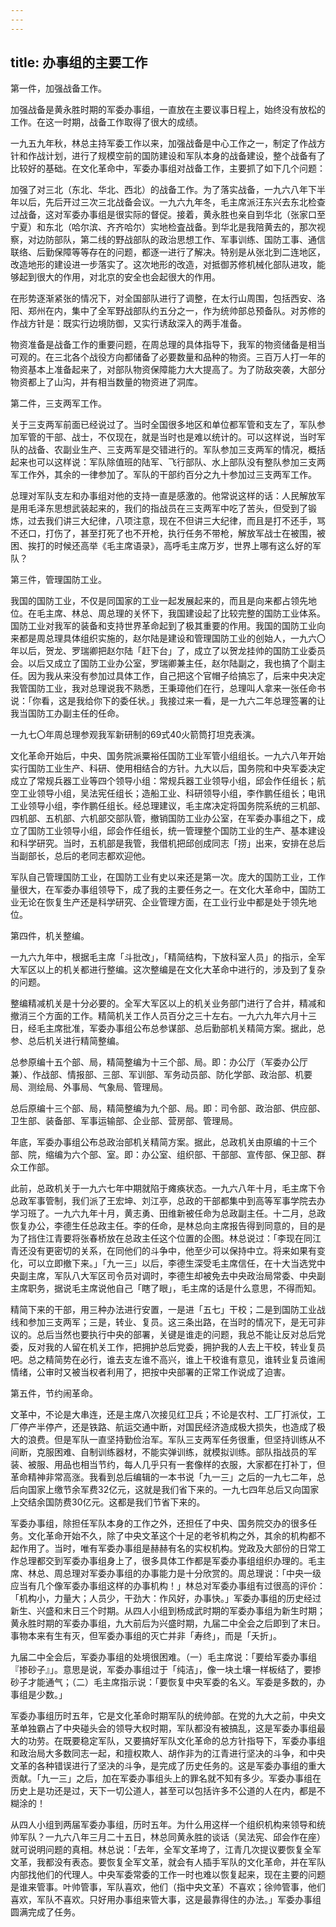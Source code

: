 ```yaml
---
---
---
```

title: 办事组的主要工作
---




第一件，加强战备工作。

加强战备是黄永胜时期的军委办事组，一直放在主要议事日程上，始终没有放松的工作。在这一时期，战备工作取得了很大的成绩。

一九五九年秋，林总主持军委工作以来，加强战备是中心工作之一，制定了作战方针和作战计划，进行了规模空前的国防建设和军队本身的战备建设，整个战备有了比较好的基础。在文化革命中，军委办事组对战备工作，主要抓了如下几个问题：

加强了对三北（东北、华北、西北）的战备工作。为了落实战备，一九六八年下半年以后，先后开过三次三北战备会议。一九六九年冬，毛主席派汪东兴去东北检查过战备，这对军委办事组是很实际的督促。接着，黄永胜也亲自到华北（张家口至宁夏）和东北（哈尔滨、齐齐哈尔）实地检査战备。到华北是我陪黄去的，那次视察，对边防部队，第二线的野战部队的政治思想工作、军事训练、国防工事、通信联络、后勤保障等等存在的问题，都逐一进行了解决。特别是从张北到二连地区，改造地形的建设进一步落实了。这次地形的改造，对抵御苏修机械化部队进攻，能够起到很大的作用，对北京的安全也会起很大的作用。

在形势逐渐紧张的情况下，对全国部队进行了调整，在太行山周围，包括西安、洛阳、郑州在内，集中了全军野战部队约五分之一，作为统帅部总预备队。对苏修的作战方针是：既实行边境防御，又实行诱敌深入的两手准备。

物资准备是战备工作的重要问题，在周总理的具体指导下，我军的物资储备是相当可观的。在三北各个战役方向都储备了必要数量和品种的物资。三百万人打一年的物资基本上准备起来了，对部队物资保障能力大大提高了。为了防敌突袭，大部分物资都上了山沟，并有相当数量的物资进了洞库。

第二件，三支两军工作。

关于三支两军前面已经说过了。当时全国很多地区和单位都军管和支左了，军队参加军管的干部、战士，不仅现在，就是当时也是难以统计的。可以这样说，当时军队的战备、农副业生产、三支两军是交错进行的。军队参加三支两军的情况，概括起来也可以这样说：军队除值班的陆军、飞行部队、水上部队没有整队参加三支两军工作外，其余的一律参加了。军队的干部约百分之九十参加过三支两军工作。

总理对军队支左和办事组对他的支持一直是感激的。他常说这样的话：人民解放军是用毛泽东思想武装起来的，我们的指战员在三支两军中吃了苦头，但受到了锻炼，过去我们讲三大纪律，八项注意，现在不但讲三大纪律，而且是打不还手，骂不还口，打伤了，甚至打死了也不开枪，执行任务不带枪，解放军战士在被围，被困、挨打的时候还高举《毛主席语录》，高呼毛主席万岁，世界上哪有这么好的军队？

第三件，管理国防工业。

我国的国防工业，不仅是同国家的工业一起发展起来的，而且是向来都占领先地位。在毛主席、林总、周总理的关怀下，我国建设起了比较完整的国防工业体系。国防工业对我军的装备和支持世界革命起到了极其重要的作用。我国的国防工业向来都是周总理具体组织实施的，赵尔陆是建设和管理国防工业的创始人，一九六〇年以后，贺龙、罗瑞卿把赵尔陆「赶下台」了，成立了以贺龙挂帅的国防工业委员会。以后又成立了国防工业办公室，罗瑞卿兼主任，赵尔陆副之，我也搞了个副主任。因为我从来没有参加过具体工作，自己把这个官帽子给搞忘了，后来中央决定我管国防工业，我对总理说我不熟悉，王秉璋他们在行，总理叫人拿来一张任命书说：「你看，这是我给你下的委任状。」我接过来一看，是一九六二年总理签署的让我当国防工办副主任的任命。



一九七〇年周总理参观我军新研制的69式40火箭筒打坦克表演。

文化革命开始后，中央、国务院派粟裕任国防工业军管小组组长。一九六八年开始实行国防工业生产、科研、使用相结合的方针。九大以后，国务院和中央军委决定成立了常规兵器工业等四个领导小组：常规兵器工业领导小组，邱会作任组长；航空工业领导小组，吴法宪任组长；造船工业、科研领导小组，李作鹏任组长；电讯工业领导小组，李作鹏任组长。经总理建议，毛主席决定将国务院系统的三机部、四机部、五机部、六机部交部队管，撤销国防工业办公室，在军委办事组之下，成立了国防工业领导小组，邱会作任组长，统一管理整个国防工业的生产、基本建设和科学研究。当时，五机部是我管，我借机把邱创成同志「捞」出来，安排在总后当副部长，总后的老同志都欢迎他。

军队自己管理国防工业，在国防工业有史以来还是第一次。庞大的国防工业，工作量很大，在军委办事组领导下，成了我的主要任务之一。在文化大革命中，国防工业无论在恢复生产还是科学研究、企业管理方面，在工业行业中都是处于领先地位。

第四件，机关整编。

一九六九年中，根据毛主席「斗批改」，「精简结构，下放科室人员」的指示，全军大军区以上的机关都进行整编。这次整编是在文化大革命中进行的，涉及到了复杂的问题。

整编精减机关是十分必要的。全军大军区以上的机关业务部门进行了合并，精减和撤消三个方面的工作。精简机关工作人员百分之三十左右。一九六九年六月十三日，经毛主席批准，军委办事组公布总参谋部、总后勤部机关精简方案。据此，总参、总后机关进行精简整编。

总参原编十五个部、局，精简整编为十三个部、局。即：办公厅（军委办公厅兼）、作战部、情报部、三部、军训部、军务动员部、防化学部、政治部、机要局、测绘局、外事局、气象局、管理局。

总后原编十三个部、局，精简整编为九个部、局。即：司令部、政治部、供应部、卫生部、装备部、军事运输部、企业部、营房部、管理局。

年底，军委办事组公布总政治部机关精简方案。据此，总政机关由原编的十三个部、院，缩编为六个部、室。即：办公室、组织部、干部部、宣传部、保卫部、群众工作部。

此前，总政机关于一九六七年中期就陷于瘫痪状态。一九六八年十月，毛主席下令总政军事管制，我们派了王宏坤、刘江亭，总政的干部都集中到高等军事学院去办学习班了。一九六九年十月，黄志勇、田维新被任命为总政副主任。十二月，总政恢复办公，李德生任总政主任。李的任命，是林总向主席报告得到同意的，目的是为了挡住江青要将张春桥放在总政主任这个位置的企图。林总说过：「李现在同江青还没有更密切的关系，在同他们的斗争中，他至少可以保持中立。将来如果有变化，可以立即撤下来。」「九一三」以后，李德生深受毛主席信任，在十大当选党中央副主席，军队八大军区司令员对调时，李德生却被免去中央政治局常委、中央副主席职务，据说毛主席说他自己「瞎了眼」，毛主席的话是什么意思，不得而知。

精简下来的干部，用三种办法进行安置，一是进「五七」干校；二是到国防工业战线和参加三支两军；三是，转业、复员。这三条出路，在当时的情况下，是无可非议的。总后当然也要执行中央的部署，关键是谁走的问题，我总不能让反对总后党委，反对我的人留在机关工作，把拥护总后党委，拥护我的人去上干校，转业复员吧。总之精简势在必行，谁去支左谁不高兴，谁上干校谁有意见，谁转业复员谁闹情绪，公审时又被当权者利用了，把按中央部署的正常工作说成了迫害。

第五件，节约闹革命。

文革中，不论是大串连，还是主席八次接见红卫兵；不论是农村、工厂打派仗，工厂停产半停产，还是铁路、航运交通中断，对国民经济造成极大损失，也造成了极大的浪费。但是军队一直坚持勤俭治军。军队三支两军任务很重，但坚持训练从不间断，克服困难、自制训练器材，不能实弹训练，就模拟训练。部队指战员的军装、被服、用品也相当节约，每人几乎只有一套像样的衣服，大家都在打补丁，但革命精神非常高涨。我看到总后编辑的一本书说「九一三」之后的一九七二年，总后向国家上缴节余军费32亿元，这就是我们省下来的。一九七四年总后又向国家上交结余国防费30亿元。这都是我们节省下来的。

军委办事组，除担任军队本身的工作之外，还担任了中央、国务院交办的很多任务。文化革命开始不久，除了中央文革这个十足的老爷机构之外，其余的机构都不起作用了。当时，唯有军委办事组是赫赫有名的实权机构。党政及大部份的日常工作总理都交到军委办事组身上了，很多具体工作都是军委办事组组织办理的。毛主席、林总、周总理对军委办事组的办事能力是十分欣赏的。周总理说：「中央一级应当有几个像军委办事组这样的办事机构！」林总对军委办事组有过很高的评价：「机构小，力量大；人员少，干劲大：作风好，办事快。」军委办事组的历史经过新生、兴盛和末日三个时期。从四人小组到杨成武时期的军委办事组为新生时期；黄永胜时期的军委办事组，九大前后为兴盛时期，九届二中全会之后即到了末日。事物本来有生有灭，但军委办事组的灭亡并非「寿终」，而是「夭折」。

九届二中全会后，军委办事组的处境很困难。（一）毛主席说：「要给军委办事组『掺砂子』」。意思是说，军委办事组过于「纯洁」，像一块土壤一样板结了，要掺砂子才能通气；（二）毛主席指示说：「要恢复中央军委的名义。军委是多数的，办事组是少数。」

军委办事组历时五年，它是文化革命时期军队的统帅部。在党的九大之前，中央文革单独霸占了中央碰头会的领导大权时期，军队都没有被搞乱，这是军委办事组最大的功劳。在既要稳定军队，又要搞好军队文化革命的总方针指导下，军委办事组和政治局大多数同志一起，和擅权欺人、胡作非为的江青进行坚决的斗争，和中央文革的各种错误进行了坚决的斗争，是完成了历史任务的。这是军委办事组的重大贡献。「九一三」之后，加在军委办事组头上的罪名就不知有多少。军委办事组在历史上是功还是过，天下一切公道人，甚至可以包括许多不公道的人在内，都是不糊涂的！

从四人小组到两届军委办事组，历时五年。为什么用这样一个组织机构来领导和统帅军队？一九六八年三月二十五日，林总同黄永胜的谈话（吴法宪、邱会作在座）就可说明问题的真相。林总说：「去年，全军文革垮了，江青几次提议要恢复全军文革，我都没有表态。要恢复全军文革，就会有人插手军队的文化革命，并在军队内部找他们的代理人。中央军委常委的工作一时也难以恢复起来，现在主要的问题是谁来管事。叶帅管事，军队喜欢，他们（指中央文革）不喜欢；徐帅管事，他们喜欢，军队不喜欢。只好用办事组来管大事，这是最靠得住的办法。」军委办事组圆满完成了任务。